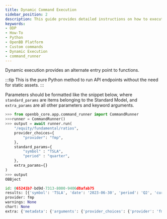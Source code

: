```yaml
---
title: Dynamic Command Execution
sidebar_position: 2
description: This guide provides detailed instructions on how to execute commands dynamically in the OpenBB Python Package.
keywords:
- ODP
- How-To
- Python
- OpenBB Platform
- Custom commands
- Dynamic Execution
- command_runner
---
```



<HeadTitle title="Dynamic Command Execution - Developer | OpenBB Docs" />

Dynamic execution provides an alternate entry point to functions.

:::tip
This is the pure Python method to run API endpoints without the need for static assets.
:::

Parameters should be formatted like the snippet below,
where `standard_params` are items belonging to the Standard Model,
and `extra_params` are all other parameters and keyword arguments.

```python
>>> from openbb_core.app.command_runner import CommandRunner
>>>runner = CommandRunner()
>>> output = await runner.run(
    "/equity/fundamental/ratios",
    provider_choices={
        "provider": "fmp",
    },
    standard_params={
        "symbol" : "TSLA",
        "period" : "quarter",
    },
    extra_params={}
)
>>> output
OBBject

id: 065241b7-bd9d-7313-8000-9406d8afab75
results: [{'symbol': 'TSLA', 'date': '2023-06-30', 'period': 'Q2', 'current_ratio':...
provider: fmp
warnings: None
chart: None
extra: {'metadata': {'arguments': {'provider_choices': {'provider': 'fmp'}, 'standa...
```
